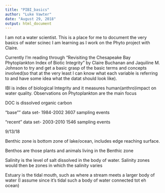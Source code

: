 ```yaml
---
title: "PIBI_basics"
author: "Luke Vawter"
date: "August 29, 2018"
output: html_document
---
```


I am not a water scientist.  This is a place for me to document the very basics of water scinec I am learning as I work on the Phyto project with Claire.  

Currently I'm reading through "Revisiting the Chesapeake Bay Phytoplankton Index of Biotic Integrity" by Claire Buchanan and Jaquiline M. Johnson to try and get a basic grasp of the basic terms and concepts involved(so that at the very least I can know what each variable is referring to and have some idea what the datat should look like).


IBI is index of biological Integrity and it measures human(anthro)impact on water quality.  Observations on Phytoplankton are the main focus

DOC is dissolved organic carbon

"base"" data set-
1984-2002
3607 sampling events

"recent" data set-
2003-2010
1546 sampling events


9/13/18

Benthic zone is bottom zone of lake/ocean, includes edge reaching surface.  

Benthos are those plants and animals living in the Benthic zone

Salinity is the level of salt dissolved in the body of water. Salinity zones would then be 
zones in which the salinity varies

Estuary is the tidal mouth, such as where a stream meets a larger body of water (I assume since it's tidal such a body of water connected tot eh ocean)
